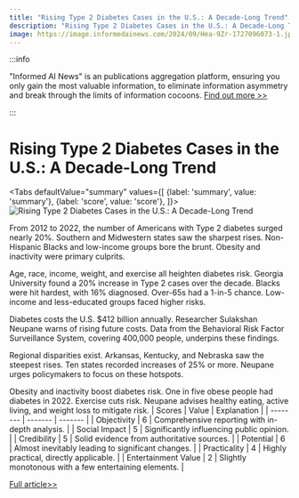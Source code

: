 ```yaml
---
title: "Rising Type 2 Diabetes Cases in the U.S.: A Decade-Long Trend"
description: "Rising Type 2 Diabetes Cases in the U.S.: A Decade-Long Trend"
image: https://image.informedainews.com/2024/09/Hea-9Zr-1727096073-1.jpg
---
```



:::info

"Informed AI News" is an publications aggregation platform, ensuring you only gain the most valuable information, to eliminate information asymmetry and break through the limits of information cocoons.  [Find out more >>](/)

:::

# Rising Type 2 Diabetes Cases in the U.S.: A Decade-Long Trend


<Tabs
	defaultValue="summary"
	values={[
	{label: 'summary', value: 'summary'},
	{label: 'score', value: 'score'},
]}>
<TabItem value="summary">
<img
  src="https://image.informedainews.com/2024/09/Hea-9Zr-1727096073-1.jpg"
  alt="Rising Type 2 Diabetes Cases in the U.S.: A Decade-Long Trend"
/>



From 2012 to 2022, the number of Americans with Type 2 diabetes surged nearly 20%. Southern and Midwestern states saw the sharpest rises. Non-Hispanic Blacks and low-income groups bore the brunt. Obesity and inactivity were primary culprits.

Age, race, income, weight, and exercise all heighten diabetes risk. Georgia University found a 20% increase in Type 2 cases over the decade. Blacks were hit hardest, with 16% diagnosed. Over-65s had a 1-in-5 chance. Low-income and less-educated groups faced higher risks.

Diabetes costs the U.S. $412 billion annually. Researcher Sulakshan Neupane warns of rising future costs. Data from the Behavioral Risk Factor Surveillance System, covering 400,000 people, underpins these findings.

Regional disparities exist. Arkansas, Kentucky, and Nebraska saw the steepest rises. Ten states recorded increases of 25% or more. Neupane urges policymakers to focus on these hotspots.

Obesity and inactivity boost diabetes risk. One in five obese people had diabetes in 2022. Exercise cuts risk. Neupane advises healthy eating, active living, and weight loss to mitigate risk.
</TabItem>
<TabItem value="score">
	| Scores     | Value   | Explanation |
	| -------- | ------- | ------- |
	| Objectivity  | 6    | Comprehensive reporting with in-depth analysis.    |
	| Social Impact | 5     | Significantly influencing public opinion.    |
	| Credibility    | 5    | Solid evidence from authoritative sources.    |
	| Potential    | 6    | Almost inevitably leading to significant changes.    |
	| Practicality    | 4    | Highly practical, directly applicable.    |
	| Entertainment Value    | 2    | Slightly monotonous with a few entertaining elements.    |
</TabItem>
</Tabs>

[Full article>>](https://www.cnbeta.com.tw/articles/science/1446657.htm)

